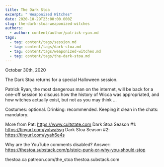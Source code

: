 ```yaml
---
title: The Dark Stoa
excerpt: " Weaponized Witches"
date: 2020-10-29T23:00:00.000Z
slug: the-dark-stoa-weaponized-witches
authors:
  - author: content/author/patrick-ryan.md
tags:
  - tag: content/tags/session.md
  - tag: content/tags/dark-stoa.md
  - tag: content/tags/weaponized-witches.md
  - tag: content/tags/the-dark-stoa.md
---
```


October 30th, 2020

The Dark Stoa returns for a special Halloween session.

Patrick Ryan, the most dangerous man on the internet, will be back for a one-off session to discuss how the history of Wicca was appropriated, and how witches actually exist, but not as you may think ...

Costumes: optional. Drinking: recommended. Keeping it clean in the chats: mandatory.

More from Pat: https://www.cultstate.com
Dark Stoa Season #1: https://tinyurl.com/yxlwa5sg
Dark Stoa Season #2: https://tinyurl.com/yyah6e4s

Why are the YouTube comments disabled? Answer: https://thestoa.substack.com/p/stoic-punk-or-why-you-should-stop

thestoa.ca
patreon.com/the_stoa
thestoa.substack.com
